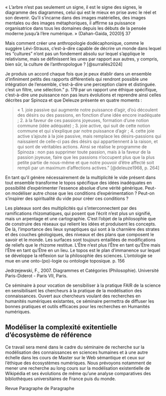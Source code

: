 
« L'arbre n'est pas seulement un signe, il est le signe des signes, le diagramme des diagrammes, celui qui est le mieux en prise avec le réel et son devenir. Qu'il s'incarne dans des images matérielles, des images mentales ou des images métaphoriques, il affirme sa puissance organisatrice dans tous les domaines depuis les débuts de la pensée moderne jusqu'à l'ère numérique. » (Dahan-Gaida, 2020)§ 37



Mais comment créer une anthropologie dodécaphonique, comme le suggère Lévi-Strauss, c’est-à-dire capable de décrire un monde dans lequel les “cultures” n’ont pas un fondement absolu sur lequel s’applique le relativisme, mais se définissent les unes par rapport aux autres, y compris, bien sûr, la culture de l’anthropologue ? [@surrallés2024]

Je produis un accord chaque fois que je peux établir dans un ensemble d'infiniment petits des rapports différentiels qui rendront possible une intégration de l'ensemble, c'est-à-dire une perception claire et distinguée. c'est un filtre, une sélection." p. 179 par un rapport une éthique spécifique, c'est-à-dire une puissance non pas leurs évolutions et reprendre ainsi celles décrites par Spinoza et que Deleuze présente en quatre moments :

> « 1. joie passive qui augmente notre puissance d'agir, d'où découlent des désirs ou des passions, en fonction d'une idée encore inadéquate ; 2. à la faveur de ces passions joyeuses, formation d'une notion commune (idée adéquate) ; 3. joie active, qui suit de cette notion commune et qui s'explique par notre puissance d'agir ; 4. cette joie active s'ajoute à la joie passive, mais remplace les désirs-passions qui naissaient de celle-ci pas des désirs qui appartiennent à la raison, et qui sont de véritables actions. Ainsi se réalise le programme de Spinoza : non pas supprimer toute passion, mais à la faveur de la passion joyeuse, faire que les passions n'occupent plus que la plus petite partie de nous-même et que notre pouvoir d'être affecté soit rempli par un maximum d'affections actives." [@deleuze1968, p. 264]

 En tant qu'il génère nécessairement de la multiplicité le vide présent dans tout ensemble transforme le topos spécifique des idées inadéquates en possibilité d'expérimenter l'essence absolue d'une vérité générique.
Peut-on modéliser autre chose que les conditions d'expérimentation ? Peut-on s'inspirer des spiritualité du vide pour créer ces conditions ?

Les plateaux sont des multiplicités qui s'interconnectent par des ramifications rhizomatiques, qui posent que l'écrit n'est plus un signifié, mais un arpentage et une cartographie. C'est l'objet de la philosophie que de construire des réseaux qui relient les idées et produisent les concepts. De là, l'importance des lieux synaptiques qui sont à la charnière des strates et des couches géologiques, des niveaux et des plans que composent le savoir et le monde. Les surfaces sont toujours entaillées de modifications de reliefs que le rhizome restitue. L'Être n'est plus l'Être en tant qu'Être mais l'Être en tant qu'Être en un lieu. Le topos est le plan d'immanence sur lequel se développe la réflexion sur la philosophie des sciences. L'ontologie se mue en une onto-(po)-logie ou ontologie toposique. p. 156

Jedrzejewski, F., 2007. Diagrammes et Catégories (Philosophie). Université Paris-Diderot - Paris VII, Paris.

Ce séminaire à pour vocation de sensibiliser à la pratique FAIR de la science en sensibilisant les chercheurs à la pratique de la modélisation des connaissances. Ouvert aux chercheurs voulant des recherches en humanités numériques existantes, ce séminaire permettra de diffuser les bonnes pratiques et outils efficaces pour les recherches en Humanités numériques.

## Modéliser la complexité exitentielle d'écosystème de référence {#sec-modeliserEcosystemeReference}
Ce travail sera mené dans le cadre du séminaire de recherche sur la modélisation des connaissances en sciences humaines et à une autre échelle dans les cours de Master sur le Web sémantique et ceux sur l'éthique des écosystèmes numériques.
Nous prévoyons notamment de mener une recherche au long cours sur la modélisation existentielle de Wikipédia et ses évolutions de même qu'une analyse comparatives des bibliothèques universitaires de France puis du monde.

Revue Paragraphe de Paragraphe